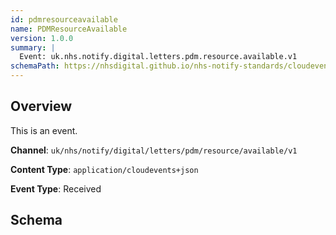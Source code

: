 ```yaml
---
id: pdmresourceavailable
name: PDMResourceAvailable
version: 1.0.0
summary: |
  Event: uk.nhs.notify.digital.letters.pdm.resource.available.v1
schemaPath: https://nhsdigital.github.io/nhs-notify-standards/cloudevents/nhs-notify-example-event.schema.json
---
```


## Overview

This is an event.

**Channel**: `uk/nhs/notify/digital/letters/pdm/resource/available/v1`

**Content Type**: `application/cloudevents+json`

**Event Type**: Received

## Schema
